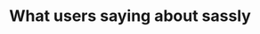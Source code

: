 ---
title: "What users saying about sassly"
details: "Compliment your current business development with Unconstrained predictive analytics."
items:
  - name: "Charry Maron"
    occupation: "Developer"
    image: "/assets/imgs/testimonial/img-s-5.jpg"
    text: "Our unique and flexible pricing model is designed to allow any type of business to access 
    high-end digital solutions, and to support them as they grow. Pay by usage, not by number of contacts."
    rating: 5
  - name: "Charry Maron"
    occupation: "Developer"
    image: "/assets/imgs/testimonial/img-s-6.jpg"
    text: "Our unique and flexible pricing model is designed to allow any type of business to access 
    high-end digital solutions, and to support them as they grow. Pay by usage, not by number of contacts."
    rating: 4
  - name: "Charry Maron"
    occupation: "Developer"
    image: "/assets/imgs/testimonial/img-s-7.jpg"
    text: "Our unique and flexible pricing model is designed to allow any type of business to access 
    high-end digital solutions, and to support them as they grow. Pay by usage, not by number of contacts."
    rating: 3
  - name: "Charry Maron"
    occupation: "Developer"
    image: "/assets/imgs/testimonial/img-s-8.jpg"
    text: "Our unique and flexible pricing model is designed to allow any type of business to access 
    high-end digital solutions, and to support them as they grow. Pay by usage, not by number of contacts."
    rating: 2
  - name: "Charry Maron"
    occupation: "Developer"
    image: "/assets/imgs/testimonial/img-s-9.jpg"
    text: "Our unique and flexible pricing model is designed to allow any type of business to access 
    high-end digital solutions, and to support them as they grow. Pay by usage, not by number of contacts."
    rating: 1
  - name: "Charry Maron"
    occupation: "Developer"
    image: "/assets/imgs/testimonial/img-s-10.jpg"
    text: "Our unique and flexible pricing model is designed to allow any type of business to access 
    high-end digital solutions, and to support them as they grow. Pay by usage, not by number of contacts."
    rating: 5
---
